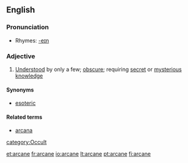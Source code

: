 ==English==

===Pronunciation===
*Rhymes: [[Rhymes:English:-eɪn|-eɪn]]

===Adjective===
{{en-adj}}

# [[understood|Understood]] by only a few; [[obscure]]; requiring [[secret]] or [[mysterious]] [[knowledge]]

====Synonyms====
*[[esoteric]]

====Related terms====
*[[arcana]]

[[category:Occult]]

[[et:arcane]]
[[fr:arcane]]
[[io:arcane]]
[[lt:arcane]]
[[pt:arcane]]
[[fi:arcane]]